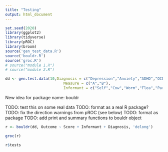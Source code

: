---
title: "Testing"
output: html_document
---

```{r}
set.seed(2020)
library(ggplot2)
library(tidyverse)
library(pROC)
library(broom)
source('gen_test_data.R')
source('bouldr.R')
source('groc.R')
# source("module 1.R")
# source("module 2.R")

dd <- gen.test.data(10,Diagnosis = c("Depression","Anxiety","ADHD","OCD"),
                          Measure = c("A","B"),
                          Informant = c("Self","Cow","Worm","Flea","Parent"))

```

New idea for package name: bouldr

TODO: test this on some real data
TODO: format as a real R package?
TODO: fix the direction warnings from pROC (see below)
TODO: format as package
TODO: add print and summary functions to bouldr object

```{r}
r <- bouldr(dd, Outcome ~ Score + Informant + Diagnosis, 'delong')
```

```{r}
groc(r)
```

```{r}
r$tests
```


